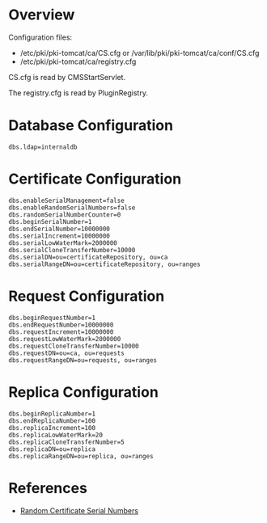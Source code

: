 = Overview =

Configuration files:
* /etc/pki/pki-tomcat/ca/CS.cfg or /var/lib/pki/pki-tomcat/ca/conf/CS.cfg
* /etc/pki/pki-tomcat/ca/registry.cfg

CS.cfg is read by CMSStartServlet.

The registry.cfg is read by PluginRegistry.

= Database Configuration =

<pre>
dbs.ldap=internaldb
</pre>

= Certificate Configuration =

<pre>
dbs.enableSerialManagement=false
dbs.enableRandomSerialNumbers=false
dbs.randomSerialNumberCounter=0
dbs.beginSerialNumber=1
dbs.endSerialNumber=10000000
dbs.serialIncrement=10000000
dbs.serialLowWaterMark=2000000
dbs.serialCloneTransferNumber=10000
dbs.serialDN=ou=certificateRepository, ou=ca
dbs.serialRangeDN=ou=certificateRepository, ou=ranges
</pre>

= Request Configuration =

<pre>
dbs.beginRequestNumber=1
dbs.endRequestNumber=10000000
dbs.requestIncrement=10000000
dbs.requestLowWaterMark=2000000
dbs.requestCloneTransferNumber=10000
dbs.requestDN=ou=ca, ou=requests
dbs.requestRangeDN=ou=requests, ou=ranges
</pre>

= Replica Configuration =

<pre>
dbs.beginReplicaNumber=1
dbs.endReplicaNumber=100
dbs.replicaIncrement=100
dbs.replicaLowWaterMark=20
dbs.replicaCloneTransferNumber=5
dbs.replicaDN=ou=replica
dbs.replicaRangeDN=ou=replica, ou=ranges
</pre>

= References =

* [https://github.com/dogtagpki/pki/wiki/Random-Certificate-Serial-Numbers Random Certificate Serial Numbers]